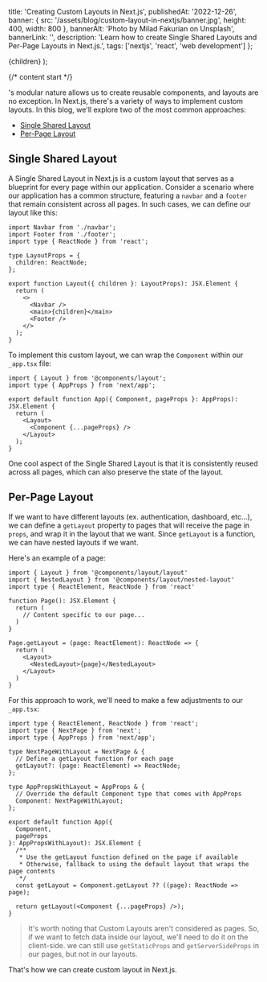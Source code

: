 
  title: 'Creating Custom Layouts in Next.js',
  publishedAt: '2022-12-26',
  banner: {
    src: '/assets/blog/custom-layout-in-nextjs/banner.jpg',
    height: 400,
    width: 800
  },
  bannerAlt: 'Photo by Milad Fakurian on Unsplash',
  bannerLink: '',
  description: 'Learn how to create Single Shared Layouts and Per-Page Layouts in Next.js.',
  tags: ['nextjs', 'react', 'web development']
};


  <ContentLayout meta={meta}>{children}</ContentLayout>
);

{/* content start */}

's modular nature allows us to create reusable components, and layouts are no exception. In Next.js, there's a variety of ways to implement custom layouts. In this blog, we'll explore two of the most common approaches:

- [Single Shared Layout](#single-shared-layout)
- [Per-Page Layout](#per-page-layout)

## Single Shared Layout

A Single Shared Layout in Next.js is a custom layout that serves as a blueprint for every page within our application. Consider a scenario where our application has a common structure, featuring a `navbar` and a `footer` that remain consistent across all pages. In such cases, we can define our layout like this:

```tsx title="components/layout/layout.tsx"
import Navbar from './navbar';
import Footer from './footer';
import type { ReactNode } from 'react';

type LayoutProps = {
  children: ReactNode;
};

export function Layout({ children }: LayoutProps): JSX.Element {
  return (
    <>
      <Navbar />
      <main>{children}</main>
      <Footer />
    </>
  );
}
```

To implement this custom layout, we can wrap the `Component` within our `_app.tsx` file:

```tsx title="pages/_app.tsx"
import { Layout } from '@components/layout';
import type { AppProps } from 'next/app';

export default function App({ Component, pageProps }: AppProps): JSX.Element {
  return (
    <Layout>
      <Component {...pageProps} />
    </Layout>
  );
}
```

One cool aspect of the Single Shared Layout is that it is consistently reused across all pages, which can also preserve the state of the layout.

## Per-Page Layout

If we want to have different layouts (ex. authentication, dashboard, etc...), we can define a `getLayout` property to pages that will receive the page in `props`, and wrap it in the layout that we want. Since `getLayout` is a function, we can have nested layouts if we want.

Here's an example of a page:

```tsx title="pages/index.tsx"
import { Layout } from '@components/layout/layout'
import { NestedLayout } from '@components/layout/nested-layout'
import type { ReactElement, ReactNode } from 'react'

function Page(): JSX.Element {
  return (
    // Content specific to our page...
  )
}

Page.getLayout = (page: ReactElement): ReactNode => {
  return (
    <Layout>
      <NestedLayout>{page}</NestedLayout>
    </Layout>
  )
}
```

For this approach to work, we'll need to make a few adjustments to our `_app.tsx`:

```tsx title="pages/_app.tsx"
import type { ReactElement, ReactNode } from 'react';
import type { NextPage } from 'next';
import type { AppProps } from 'next/app';

type NextPageWithLayout = NextPage & {
  // Define a getLayout function for each page
  getLayout?: (page: ReactElement) => ReactNode;
};

type AppPropsWithLayout = AppProps & {
  // Override the default Component type that comes with AppProps
  Component: NextPageWithLayout;
};

export default function App({
  Component,
  pageProps
}: AppPropsWithLayout): JSX.Element {
  /**
   * Use the getLayout function defined on the page if available
   * Otherwise, fallback to using the default layout that wraps the page contents
   */
  const getLayout = Component.getLayout ?? ((page): ReactNode => page);

  return getLayout(<Component {...pageProps} />);
}
```

> It's worth noting that Custom Layouts aren't considered as pages. So, if we want to fetch data inside our layout, we'll need to do it on the client-side. we can still use `getStaticProps` and `getServerSideProps` in our pages, but not in our layouts.

That's how we can create custom layout in Next.js.